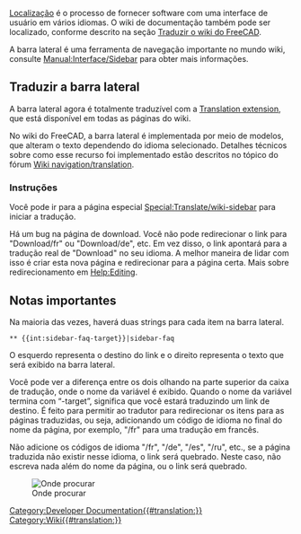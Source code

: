 <languages/>
[[Localisation/pt-br|Localização]] é o processo de fornecer software com uma interface de usuário em vários idiomas.
O wiki de documentação também pode ser localizado, conforme descrito na seção [[Localisation/pt-br#Translate_the_FreeCAD_wiki|Traduzir o wiki do FreeCAD]].

A barra lateral é uma ferramenta de navegação importante no mundo wiki, consulte [http://www.mediawiki.org/wiki/Manual:Interface/Sidebar Manual:Interface/Sidebar] para obter mais informações.

<span id="Translate_the_sidebar"></span>
==Traduzir a barra lateral==

A barra lateral agora é totalmente traduzível com a [http://www.mediawiki.org/wiki/Help:Extension:Translate Translation extension], que está disponível em todas as páginas do wiki.

No wiki do FreeCAD, a barra lateral é implementada por meio de modelos, que alteram o texto dependendo do idioma selecionado.
Detalhes técnicos sobre como esse recurso foi implementado estão descritos no tópico do fórum [http://forum.freecadweb.org/viewtopic.php?f=21&t=9687&start=10#p80441 Wiki navigation/translation].

<span id="Instructions"></span>
===Instruções===

Você pode ir para a página especial [[Special:Translate/wiki-sidebar]] para iniciar a tradução.

Há um bug na página de download. Você não pode redirecionar o link para "Download/fr" ou "Download/de", etc. Em vez disso, o link apontará para a tradução real de "Download" no seu idioma.
A melhor maneira de lidar com isso é criar esta nova página e redirecionar para a página certa. Mais sobre redirecionamento em [[Help:Editing]].

<span id="Important_notes"></span>
==Notas importantes==

Na maioria das vezes, haverá duas strings para cada item na barra lateral.

 <nowiki>** {{int:sidebar-faq-target}}|sidebar-faq</nowiki>

O esquerdo representa o destino do link e o direito representa o texto que será exibido na barra lateral.

Você pode ver a diferença entre os dois olhando na parte superior da caixa de tradução, onde o nome da variável é exibido.
Quando o nome da variável termina com “-target”, significa que você estará traduzindo um link de destino. É feito para permitir ao tradutor
para redirecionar os itens para as páginas traduzidas, ou seja, adicionando um código de idioma no final do nome da página, por exemplo, "/fr" para uma tradução em francês.

Não adicione os códigos de idioma "/fr", "/de", "/es", "/ru", etc., se a página traduzida não existir nesse idioma, o link será quebrado.
Neste caso, não escreva nada além do nome da página, ou o link será quebrado.

[[File:Translate-sidebar-instruction.png|left|Onde procurar]]

[[Category:Developer Documentation{{#translation:}}]]
[[Category:Wiki{{#translation:}}]]
{{clear}}